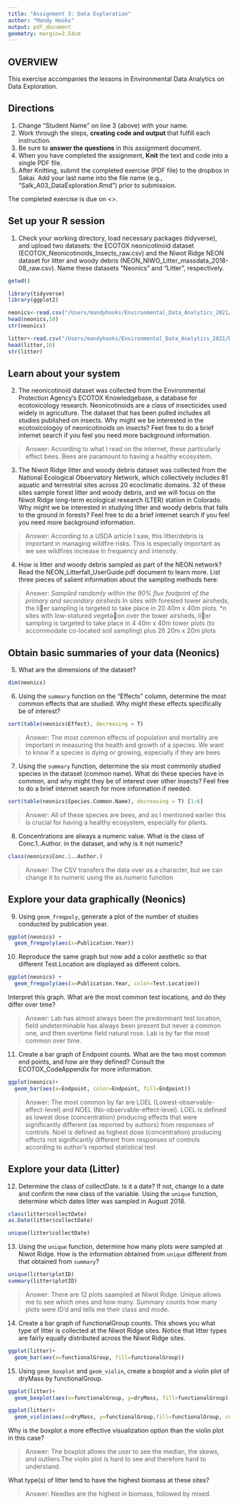 ```yaml
---
title: "Assignment 3: Data Exploration"
author: "Mandy Hooks"
output: pdf_document
geometry: margin=2.54cm
---
```


## OVERVIEW

This exercise accompanies the lessons in Environmental Data Analytics on Data Exploration. 

## Directions
1. Change "Student Name" on line 3 (above) with your name.
2. Work through the steps, **creating code and output** that fulfill each instruction.
3. Be sure to **answer the questions** in this assignment document.
4. When you have completed the assignment, **Knit** the text and code into a single PDF file.
5. After Knitting, submit the completed exercise (PDF file) to the dropbox in Sakai. Add your last name into the file name (e.g., "Salk_A03_DataExploration.Rmd") prior to submission.

The completed exercise is due on <>.


## Set up your R session

1. Check your working directory, load necessary packages (tidyverse), and upload two datasets: the ECOTOX neonicotinoid dataset (ECOTOX_Neonicotinoids_Insects_raw.csv) and the Niwot Ridge NEON dataset for litter and woody debris (NEON_NIWO_Litter_massdata_2018-08_raw.csv). Name these datasets "Neonics" and "Litter", respectively. 
```r
getwd()
```

```r
library(tidyverse)
library(ggplot2)

neonics<-read.csv("/Users/mandyhooks/Environmental_Data_Analytics_2021/Data/Raw/ECOTOX_Neonicotinoids_Insects_raw.csv")
head(neonics,10)
str(neonics)

litter<-read.csv("/Users/mandyhooks/Environmental_Data_Analytics_2021/Data/Raw/NEON_NIWO_Litter_massdata_2018-08_raw.csv")
head(litter,10)
str(litter)
```

## Learn about your system

2. The neonicotinoid dataset was collected from the Environmental Protection Agency's ECOTOX Knowledgebase, a database for ecotoxicology research. Neonicotinoids are a class of insecticides used widely in agriculture. The dataset that has been pulled includes all studies published on insects. Why might we be interested in the ecotoxicologoy of neonicotinoids on insects? Feel free to do a brief internet search if you feel you need more background information. 

> Answer: According to what I read on the internet, these particularly effect bees. Bees are paramount to having a healthy ecosystem.

3. The Niwot Ridge litter and woody debris dataset was collected from the National Ecological Observatory Network, which collectively includes 81 aquatic and terrestrial sites across 20 ecoclimatic domains. 32 of these sites sample forest litter and woody debris, and we will focus on the Niwot Ridge long-term ecological research (LTER) station in Colorado. Why might we be interested in studying litter and woody debris that falls to the ground in forests? Feel free to do a brief internet search if you feel you need more background information. 

> Answer: According to a USDA article I saw, this litter/debris is important in managing wildfire risks. This is especially important as we see wildfires increase in frequency and intensity.

4. How is litter and woody debris sampled as part of the NEON network? Read the NEON_Litterfall_UserGuide.pdf document to learn more. List three pieces of salient information about the sampling methods here: 

> Answer: 
*Sampled randomly within the 90% flux footprint of the primary and secondary airsheds
*In sites with forested tower airsheds, the li􏰀er sampling is targeted to take place in 20 40m x 40m plots.
*n sites with low-statured vegeta􏰁on over the tower airsheds, li􏰀er sampling is targeted to take place in 4 40m x 40m tower plots (to accommodate co-located soil sampling) plus 26 20m x 20m plots



## Obtain basic summaries of your data (Neonics)

5. What are the dimensions of the dataset?

```r
dim(neonics)
```

6. Using the `summary` function on the "Effects" column, determine the most common effects that are studied. Why might these effects specifically be of interest?
```r
sort(table(neonics$Effect), decreasing = T)
```

> Answer: The most common effects of population and mortality are important in measuring the health and growth of a species. We want to know if a species is dying or growing, especially if they are bees

7. Using the `summary` function, determine the six most commonly studied species in the dataset (common name). What do these species have in common, and why might they be of interest over other insects? Feel free to do a brief internet search for more information if needed.

```r
sort(table(neonics$Species.Common.Name), decreasing = T) [1:6]
```

> Answer: All of these species are bees, and as I mentioned earlier this is crucial for having a healthy ecosystem, especially for plants. 

8. Concentrations are always a numeric value. What is the class of Conc.1..Author. in the dataset, and why is it not numeric?

```r
class(neonics$Conc.1..Author.)
```

> Answer: The CSV transfers the data over as a character, but we can change it to numeric using the as.numeric function

## Explore your data graphically (Neonics)

9. Using `geom_freqpoly`, generate a plot of the number of studies conducted by publication year. 
```r
ggplot(neonics) +
  geom_freqpoly(aes(x=Publication.Year))
```

10. Reproduce the same graph but now add a color aesthetic so that different Test.Location are displayed as different colors.
```r
ggplot(neonics) +
  geom_freqpoly(aes(x=Publication.Year, color=Test.Location))
```

Interpret this graph. What are the most common test locations, and do they differ over time?

> Answer: Lab has almost always been the predominant test location, field undeterminable has always been present but never a common one, and then overtime field natural rose. Lab is by far the most common over time.

11. Create a bar graph of Endpoint counts. What are the two most common end points, and how are they defined? Consult the ECOTOX_CodeAppendix for more information. 

```r
ggplot(neonics)+
  geom_bar(aes(x=Endpoint, color=Endpoint, fill=Endpoint))
```

> Answer: The most common by far are LOEL (Lowest-observable-effect-level) and NOEL (No-observable-effect-level). LOEL is defined as lowest dose (concentration) producing effects that were significantly different (as reported by authors) from responses of controls. Noel is defined as highest dose (concentration) producing effects not significantly different from responses of controls according to author's reported statistical test


## Explore your data (Litter)

12. Determine the class of collectDate. Is it a date? If not, change to a date and confirm the new class of the variable. Using the `unique` function, determine which dates litter was sampled in August 2018. 
```r
class(litter$collectDate)
as.Date(litter$collectDate)
```
```r
unique(litter$collectDate)
```


13. Using the `unique` function, determine how many plots were sampled at Niwot Ridge. How is the information obtained from `unique` different from that obtained from `summary`?

```r
unique(litter$plotID)
summary(litter$plotID)
```

> Answer: There are 12 plots saampled at Niwot Ridge. Unique allows me to see which ones and how many. Summary counts how many plots were ID'd and tells me their class and mode.

14. Create a bar graph of functionalGroup counts. This shows you what type of litter is collected at the Niwot Ridge sites. Notice that litter types are fairly equally distributed across the Niwot Ridge sites.
```r
ggplot(litter)+
  geom_bar(aes(x=functionalGroup, fill=functionalGroup))
```

15. Using `geom_boxplot` and `geom_violin`, create a boxplot and a violin plot of dryMass by functionalGroup. 
```r
ggplot(litter)+
  geom_boxplot(aes(x=functionalGroup, y=dryMass, fill=functionalGroup))

ggplot(litter)+
  geom_violin(aes(x=dryMass, y=functionalGroup,fill=functionalGroup, color=functionalGroup))
```

Why is the boxplot a more effective visualization option than the violin plot in this case?

> Answer: The boxplot allows the user to see the median, the skews, and outliers.The violin plot is hard to see and therefore hard to understand.

What type(s) of litter tend to have the highest biomass at these sites? 

> Answer: Needles are the highest in biomass, followed by mixed.